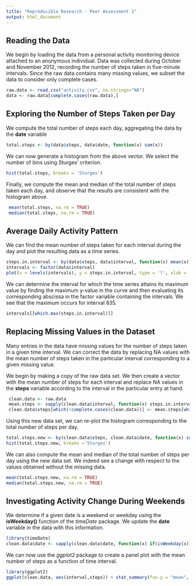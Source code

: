 ```yaml
---
title: "Reproducible Research - Peer Assessment 1"
output: html_document
---
```

## Reading the Data
We begin by loading the data from a personal activity monitoring device attached to an anonymous individual. Data was collected during October and November 2012, recording the number of steps taken in five-minute intervals. Since the raw data contains many missing values, we subset the data to consider only complete cases.

```r
raw.data <- read.csv("activity.csv", na.strings="NA") 
data <- raw.data[complete.cases(raw.data),]
```

## Exploring the Number of Steps Taken per Day
We compute the total number of steps each day, aggregating the data by the **date** variable
```r
total.steps <- by(data$steps, data$date, function(x) sum(x))
```
We can now generate a histogram from the above vector. We select the number of bins using Sturges' criterion.
```r
hist(total.steps, breaks = 'Sturges')
```

Finally, we compute the mean and median of the total number of steps taken each day, and observe that the results are consistent with the histogram above.
```r
 mean(total.steps, na.rm = TRUE)
 median(total.steps, na.rm = TRUE)
```

## Average Daily Activity Pattern
We can find the mean number of steps taken for each interval during the day and plot the resulting data as a time series.
```r
steps.in.interval <- by(data$steps, data$interval, function(x) mean(x))
intervals <- factor(data$interval)
plot(x = levels(intervals), y = steps.in.interval, type = 'l', xlab = 'Interval', ylab = 'Mean Number of Steps')
```

We can determine the interval for which the time series attains its maximum value by finding the maximum y-value in the curve and then evaluating its corresponding abscissa in the factor variable containing the intervals. We see that the maximum occurs for interval 835.
```r
intervals[[which.max(steps.in.interval)]]
```

## Replacing Missing Values in the Dataset
Many entries in the data have missing values for the number of steps taken in a given time interval. We can correct the data by replacing NA values with the mean number of steps taken in the particular interval corresponding to a given missing value. 

We begin by making a copy of the raw data set. We then create a vector with the mean number of steps for each interval and replace NA values in the **steps** variable according to the interval in the particular entry at hand. 
```r
 clean.data <- raw.data
 mean.steps <- sapply(clean.data$interval, function(x) steps.in.interval[which(levels(intervals) == x)])
 clean.data$steps[which(!complete.cases(clean.data))] <- mean.steps[which(!complete.cases(clean.data))]
```

Using this new data set, we can re-plot the histogram corresponding to the total number of steps per day.
```r
total.steps.new <- by(clean.data$steps, clean.data$date, function(x) sum(x))
hist(total.steps.new, breaks ='Sturges')
```

We can also compute the mean and median of the total number of steps per day using the new data set. We indeed see a change with respect to the values obtained without the missing data.
```r
mean(total.steps.new, na.rm = TRUE)
median(total.steps.new, na.rm = TRUE)
```

## Investigating Activity Change During Weekends
We determine if a given date is a weekend or weekday using the **isWeekday()** function of the *timeDate* package. We update the **date** variable in the data with this information.
```r
library(timeDate)
clean.data$date <- sapply(clean.data$date, function(x) if(isWeekday(x)){'weekday'}else{'weekend'})
```

We can now use the *ggplot2* package to create a panel plot with the mean number of steps as a function of time interval.
```r
library(ggplot2)
ggplot(clean.data, aes(interval,steps)) + stat_summary(fun.y = "mean", geom = "line") + facet_grid(.~date) + xlab("Interval") + ylab("Mean Number of Steps")
```
